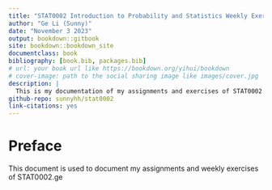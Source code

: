 ```yaml
--- 
title: "STAT0002 Introduction to Probability and Statistics Weekly Exercises"
author: "Ge Li (Sunny)"
date: "November 3 2023"
output: bookdown::gitbook
site: bookdown::bookdown_site
documentclass: book
bibliography: [book.bib, packages.bib]
# url: your book url like https://bookdown.org/yihui/bookdown
# cover-image: path to the social sharing image like images/cover.jpg
description: |
  This is my documentation of my assignments and exercises of STAT0002.
github-repo: sunnyhh/stat0002
link-citations: yes
---
```

# Preface {.unnumbered}
This document is used to document my assignments and weekly exercises of STAT0002.ge